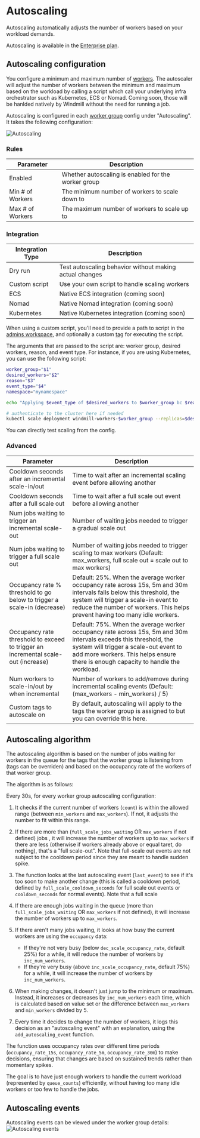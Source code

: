 # Autoscaling

Autoscaling automatically adjusts the number of workers based on your workload demands.

Autoscaling is available in the [Enterprise plan](/pricing).

## Autoscaling configuration

You configure a minimum and maximum number of [workers](../9_worker_groups/index.mdx). The autoscaler will adjust the number of workers between the minimum and maximum based on the workload by calling a script which call your underlying infra orchestrator such as Kubernetes, ECS or Nomad. Coming soon, those will be hanlded natively by Windmill without the need for running a job.

Autoscaling is configured in each [worker group](/core_concepts/9_worker_groups/index.mdx) config under "Autoscaling". It takes the following configuration:

![Autoscaling](./config.png)

### Rules

| Parameter | Description |
|-----------|-------------|
| Enabled | Whether autoscaling is enabled for the worker group |
| Min # of Workers | The minimum number of workers to scale down to |
| Max # of Workers | The maximum number of workers to scale up to |

### Integration

| Integration Type | Description |
|-----------------|-------------|
| Dry run | Test autoscaling behavior without making actual changes |
| Custom script | Use your own script to handle scaling workers |
| ECS | Native ECS integration (coming soon) |
| Nomad | Native Nomad integration (coming soon) |
| Kubernetes | Native Kubernetes integration (coming soon) |

When using a custom script, you'll need to provide a path to script in the [admins workspace](../../advanced/18_instance_settings/index.mdx#admins-workspace), and optionally a custom [tag](../9_worker_groups/index.mdx#set-tags-to-assign-specific-queues) for executing the script.

The arguments that are passed to the script are: worker group, desired workers, reason, and event type. For instance, if you are using Kubernetes, you can use the following script:

```bash
worker_group="$1"
desired_workers="$2"
reason="$3"
event_type="$4"
namespace="mynamespace"

echo "Applying $event_type of $desired_workers to $worker_group bc $reason"

# authenticate to the cluster here if needed
kubectl scale deployment windmill-workers-$worker_group --replicas=$desired_workers -n $namespace
```

You can directly test scaling from the config.

### Advanced

| Parameter | Description |
|-----------|-------------|
| Cooldown seconds after an incremental scale-in/out | Time to wait after an incremental scaling event before allowing another |
| Cooldown seconds after a full scale out | Time to wait after a full scale out event before allowing another |
| Num jobs waiting to trigger an incremental scale-out | Number of waiting jobs needed to trigger a gradual scale out |
| Num jobs waiting to trigger a full scale out | Number of waiting jobs needed to trigger scaling to max workers (Default: max_workers, full scale out = scale out to max workers) |
| Occupancy rate % threshold to go below to trigger a scale-in (decrease) | Default: 25%. When the average worker occupancy rate across 15s, 5m and 30m intervals falls below this threshold, the system will trigger a scale-in event to reduce the number of workers. This helps prevent having too many idle workers. |
| Occupancy rate threshold to exceed to trigger an incremental scale-out (increase) | Default: 75%. When the average worker occupancy rate across 15s, 5m and 30m intervals exceeds this threshold, the system will trigger a scale-out event to add more workers. This helps ensure there is enough capacity to handle the workload. |
| Num workers to scale-in/out by when incremental | Number of workers to add/remove during incremental scaling events (Default: (max_workers - min_workers) / 5) |
| Custom tags to autoscale on | By default, autoscaling will apply to the tags the worker group is assigned to but you can override this here. |

## Autoscaling algorithm

The autoscaling algorithm is based on the number of jobs waiting for workers in the queue for the tags that the worker group is listening from (tags can be overriden) and based on the occupancy rate of the workers of that worker group.

The algorithm is as follows:

Every 30s, for every worker group autoscaling configuration:
1. It checks if the current number of workers (`count`) is within the allowed range (between `min_workers` and `max_workers`). If not, it adjusts the number to fit within this range.
2. If there are more than (`full_scale_jobs_waiting` OR `max_workers` if not defined) jobs , it will increase the number of workers up to `max_workers` if there are less (otherwise if workers already above or equal taret, do nothing), that's a "full scale-out". Note that full-scale out events are not subject to the cooldown period since they are meant to handle sudden spike.
3. The function looks at the last autoscaling event (`last_event`) to see if it's too soon to make another change (this is called a cooldown period, defined by `full_scale_cooldown_seconds` for full scale out events or `cooldown_seconds` for normal events). Note that a full scale
4. If there are enough jobs waiting in the queue (more than `full_scale_jobs_waiting` OR `max_workers` if not defined), it will increase the number of workers up to `max_workers`.

5. If there aren't many jobs waiting, it looks at how busy the current workers are using the `occupancy` data:
   - If they're not very busy (below `dec_scale_occupancy_rate`, default 25%) for a while, it will reduce the number of workers by `inc_num_workers`.
   - If they're very busy (above `inc_scale_occupancy_rate`, default 75%) for a while, it will increase the number of workers by `inc_num_workers`.

6. When making changes, it doesn't just jump to the minimum or maximum. Instead, it increases or decreases by `inc_num_workers` each time, which is calculated based on value set or the difference between `max_workers` and `min_workers` divided by 5.
7. Every time it decides to change the number of workers, it logs this decision as an "autoscaling event" with an explanation, using the `add_autoscaling_event` function.

The function uses occupancy rates over different time periods (`occupancy_rate_15s`, `occupancy_rate_5m`, `occupancy_rate_30m`) to make decisions, ensuring that changes are based on sustained trends rather than momentary spikes.

The goal is to have just enough workers to handle the current workload (represented by `queue_counts`) efficiently, without having too many idle workers or too few to handle the jobs.

## Autoscaling events

Autoscaling events can be viewed under the worker group details:
![Autoscaling events](./events.png)